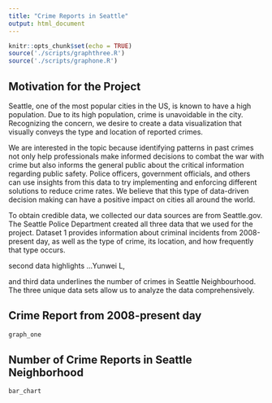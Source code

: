 ```yaml
---
title: "Crime Reports in Seattle"
output: html_document
---
```


```r
knitr::opts_chunk$set(echo = TRUE)
source('./scripts/graphthree.R')
source('./scripts/graphone.R')
```

## Motivation for the Project

Seattle, one of the most popular cities in the US, is known to have a high population.  Due to its high population, crime is unavoidable in the city. Recognizing the concern, we desire to create a data visualization that visually conveys the type and location of reported crimes. 

We are interested in the topic because identifying patterns in past crimes not only help professionals make informed decisions to combat the war with crime but also informs the general public about the critical information regarding public safety. Police officers, government officials, and others can use insights from this data to try implementing and enforcing different solutions to reduce crime rates. We believe that this type of data-driven decision making can have a positive impact on cities all around the world.

To obtain credible data,  we collected our data sources are from Seattle.gov. The Seattle Police Department created all three data that we used for the project. Dataset 1 provides information about criminal incidents from 2008-present day, as well as the type of crime, its location, and how frequently that type occurs.


second data highlights ...Yunwei L, 

and third data underlines the number of crimes in Seattle Neighbourhood. The three unique data sets allow us to analyze the data comprehensively. 

## Crime Report from 2008-present day
```r
graph_one
```

## Number of Crime Reports in Seattle Neighborhood
```r
bar_chart
```